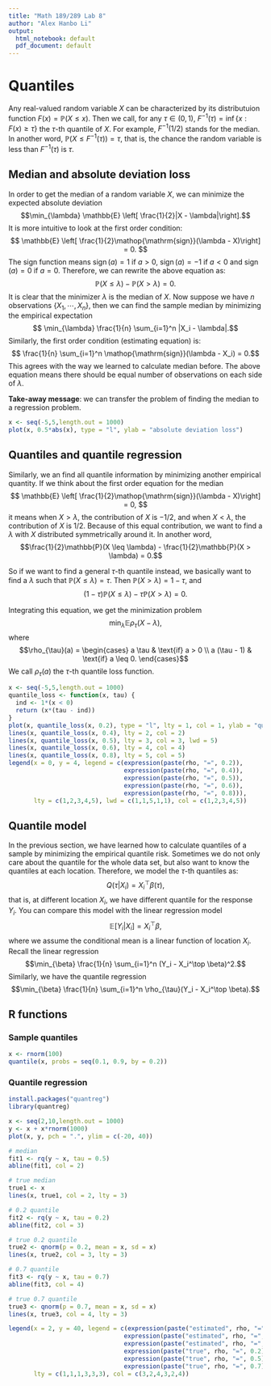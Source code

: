 ```yaml
---
title: "Math 189/289 Lab 8"
author: "Alex Hanbo Li"
output:
  html_notebook: default
  pdf_document: default
---
```


\DeclareMathOperator{\sign}{sign}


# Quantiles
Any real-valued random variable $X$ can be characterized by its distributuion function
$F(x) = \mathbb{P}(X \leq x)$. Then we call, for any $\tau \in (0, 1)$, 
$F^{-1}(\tau) = \inf\{ x: F(x) \geq \tau \}$ the $\tau$-th quantile of $X$.
For example, $F^{-1}(1/2)$ stands for the median. In another word,
$\mathbb{P}(X \leq F^{-1}(\tau)) = \tau$, that is, the chance the random variable is less than $F^{-1}(\tau)$ is $\tau$.

## Median and absolute deviation loss
In order to get the median of a random variable $X$, we can minimize the expected absolute deviation
$$\min_{\lambda} \mathbb{E} \left[ \frac{1}{2}|X - \lambda|\right].$$
It is more intuitive to look at the first order condition:
$$
\mathbb{E} \left[ \frac{1}{2}\sign(\lambda - X)\right] = 0.
$$
The sign function means $\sign(a) = 1$ if $a > 0$, $\sign(a) = -1$ if $a < 0$ and
$\sign(a) = 0$ if $a = 0$.
Therefore, we can rewrite the above equation as:
$$\mathbb{P}(X \leq \lambda) - \mathbb{P}(X > \lambda) = 0.$$
It is clear that the minimizer $\lambda$ is the median of $X$.
Now suppose we have $n$ observations $\{X_1, \cdots, X_n\}$, then we can find the sample median by
minimizing the empirical expectation
$$ \min_{\lambda} \frac{1}{n} \sum_{i=1}^n  |X_i - \lambda|.$$
Similarly, the first order condition (estimating equation) is:
$$ \frac{1}{n} \sum_{i=1}^n \sign(\lambda - X_i) = 0.$$
This agrees with the way we learned to calculate median before. The above equation means there should be equal number of observations on each side of $\lambda$.

**Take-away message**: we can transfer the problem of finding the median to a regression problem.

```r
x <- seq(-5,5,length.out = 1000)
plot(x, 0.5*abs(x), type = "l", ylab = "absolute deviation loss")
```

## Quantiles and quantile regression
Similarly, we an find all quantile information by minimizing another empirical quantity. If we think about the first order equation for the median
$$
\mathbb{E} \left[ \frac{1}{2}\sign(\lambda - X)\right] = 0,
$$
it means when $X > \lambda$, the contribution of $X$ is $-1/2$, and when $X < \lambda$, the contribution of $X$ is $1/2$. Because of this equal contribution, we want to find a $\lambda$ with $X$ distributed symmetrically around it. In another word, 
$$\frac{1}{2}\mathbb{P}(X \leq \lambda) - \frac{1}{2}\mathbb{P}(X > \lambda) = 0.$$

So if we want to find a general $\tau$-th quantile instead, we basically want to find a $\lambda$ such that $\mathbb{P}(X \leq \lambda) = \tau$. Then $\mathbb{P}(X > \lambda) = 1 - \tau$, and
$$(1-\tau)\mathbb{P}(X \leq \lambda) - \tau\mathbb{P}(X > \lambda) = 0.$$

Integrating this equation, we get the minimization problem
$$\min_{\lambda} \mathbb{E} \rho_{\tau}(X - \lambda),$$
where
$$\rho_{\tau}(a) =
\begin{cases}
a \tau & \text{if} a > 0 \\
a (\tau - 1) & \text{if} a \leq 0.
\end{cases}$$
We call $\rho_{\tau}(a)$ the $\tau$-th quantile loss function.

```r
x <- seq(-5,5,length.out = 1000)
quantile_loss <- function(x, tau) {
  ind <- 1*(x < 0)
  return (x*(tau - ind))
}
plot(x, quantile_loss(x, 0.2), type = "l", lty = 1, col = 1, ylab = "quantile loss")
lines(x, quantile_loss(x, 0.4), lty = 2, col = 2)
lines(x, quantile_loss(x, 0.5), lty = 3, col = 3, lwd = 5)
lines(x, quantile_loss(x, 0.6), lty = 4, col = 4)
lines(x, quantile_loss(x, 0.8), lty = 5, col = 5)
legend(x = 0, y = 4, legend = c(expression(paste(rho, "=", 0.2)),
                                expression(paste(rho, "=", 0.4)),
                                expression(paste(rho, "=", 0.5)),
                                expression(paste(rho, "=", 0.6)),
                                expression(paste(rho, "=", 0.8))),
       lty = c(1,2,3,4,5), lwd = c(1,1,5,1,1), col = c(1,2,3,4,5))
```
## Quantile model
In the previous section, we have learned how to calculate quantiles of a sample by minimizing the empirical quantile risk. Sometimes we do not only care about the quantile for the whole data set, but also want to know the quantiles at each location. Therefore, we model the $\tau$-th quantiles as:
$$Q(\tau|X_i) = X_i^\top \beta(\tau),$$
that is, at different location $X_i$, we have different quantile for the response $Y_i$.
You can compare this model with the linear regression model
$$\mathbb{E}[Y_i|X_i] = X_i^{\top} \beta,$$
where we assume the conditional mean is a linear function of location $X_i$. Recall the linear regression
$$\min_{\beta} \frac{1}{n} \sum_{i=1}^n (Y_i - X_i^\top \beta)^2.$$ Similarly, we have the quantile regression
$$\min_{\beta} \frac{1}{n} \sum_{i=1}^n \rho_{\tau}(Y_i - X_i^\top \beta).$$

## R functions
### Sample quantiles
```r
x <- rnorm(100)
quantile(x, probs = seq(0.1, 0.9, by = 0.2))
```

### Quantile regression
```r
install.packages("quantreg")
library(quantreg)
```

```r
x <- seq(2,10,length.out = 1000)
y <- x + x*rnorm(1000)
plot(x, y, pch = ".", ylim = c(-20, 40))

# median
fit1 <- rq(y ~ x, tau = 0.5)
abline(fit1, col = 2)

# true median
true1 <- x
lines(x, true1, col = 2, lty = 3)

# 0.2 quantile
fit2 <- rq(y ~ x, tau = 0.2)
abline(fit2, col = 3)

# true 0.2 quantile
true2 <- qnorm(p = 0.2, mean = x, sd = x)
lines(x, true2, col = 3, lty = 3)

# 0.7 quantile
fit3 <- rq(y ~ x, tau = 0.7)
abline(fit3, col = 4)

# true 0.7 quantile
true3 <- qnorm(p = 0.7, mean = x, sd = x)
lines(x, true3, col = 4, lty = 3)

legend(x = 2, y = 40, legend = c(expression(paste("estimated", rho, "=", 0.2)),
                                expression(paste("estimated", rho, "=", 0.5)),
                                expression(paste("estimated", rho, "=", 0.7)),
                                expression(paste("true", rho, "=", 0.2)),
                                expression(paste("true", rho, "=", 0.5)),
                                expression(paste("true", rho, "=", 0.7))),
       lty = c(1,1,1,3,3,3), col = c(3,2,4,3,2,4))
```
